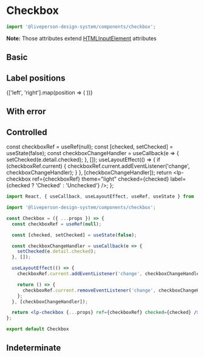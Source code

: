 


<Meta title="Components/Inputs/Checkbox" component={Checkbox} />

# Checkbox

```jsx
import '@liveperson-design-system/components/checkbox';
```

<ArgsTable of={Checkbox} />

**Note:** Those attributes extend [HTMLInputElement](https://www.w3schools.com/tags/tag_input.asp) attributes

## Basic

<Preview>
  <lp-checkbox theme="light" label="Checkbox" />
</Preview>

<Preview dark>
  <lp-checkbox label="Checkbox" />
</Preview>

## Label positions

<Preview>
  {['left', 'right'].map(position => (
    <lp-checkbox key={position} theme="light" labelPosition={position} label={`Label ${position}`} />
  ))}
</Preview>

## With error

<Preview>
  <lp-checkbox theme="light" label="Checkbox" error />
</Preview>

<Preview dark>
  <lp-checkbox label="Checkbox" error />
</Preview>

## Controlled

  const checkboxRef = useRef(null);
  const [checked, setChecked] = useState(false);
  const checkboxChangeHandler = useCallback(e => {
    setChecked(e.detail.checked);
  }, []);
  useLayoutEffect(() => {
    if (checkboxRef.current) {
      checkboxRef.current.addEventListener('change', checkboxChangeHandler);
    }
  }, [checkboxChangeHandler]);
  return <lp-checkbox ref={checkboxRef} theme="light" checked={checked} label={checked ? 'Checked' : 'Unchecked'} />;
};

<Preview withSource={SourceState.NONE}>
  <ControlledCheckbox />
</Preview>

```jsx
import React, { useCallback, useLayoutEffect, useRef, useState } from 'react';

import '@liveperson-design-system/components/checkbox';

const Checkbox = ({ ...props }) => {
  const checkboxRef = useRef(null);

  const [checked, setChecked] = useState(false);

  const checkboxChangeHandler = useCallback(e => {
    setChecked(e.detail.checked);
  }, []);

  useLayoutEffect(() => {
    checkboxRef.current.addEventListener('change', checkboxChangeHandler);

    return () => {
      checkboxRef.current.removeEventListener('change', checkboxChangeHandler);
    };
  }, [checkboxChangeHandler]);

  return <lp-checkbox {...props} ref={checkboxRef} checked={checked} />;
};

export default Checkbox
```

## Indeterminate

<Preview>
  <lp-checkbox theme="light" label="Checkbox" checked indeterminate />
</Preview>

